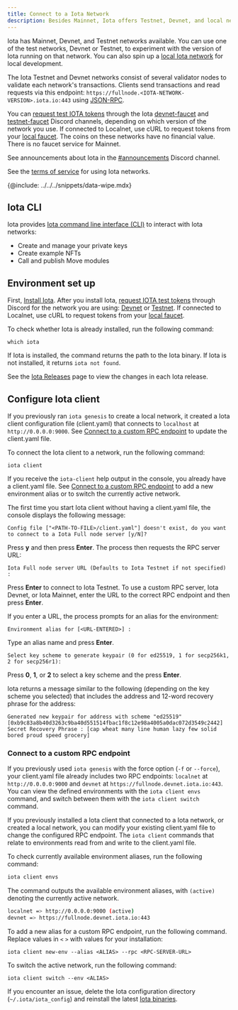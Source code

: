 ```yaml
---
title: Connect to a Iota Network
description: Besides Mainnet, Iota offers Testnet, Devnet, and local networks that you can connect to for development. You can also configure a custom RPC endpoint. 
---
```


Iota has Mainnet, Devnet, and Testnet networks available. You can use one of the test networks, Devnet or Testnet, to experiment with the version of Iota running on that network. You can also spin up a [local Iota network](./local-network.mdx) for local development. 

The Iota Testnet and Devnet networks consist of several validator nodes to validate each network's transactions. Clients send transactions and read requests via this endpoint: `https://fullnode.<IOTA-NETWORK-VERSION>.iota.io:443` using [JSON-RPC](/references/iota-api/json-rpc-format.mdx).

You can [request test IOTA tokens](#request-test-tokens) through the Iota [devnet-faucet](https://discordapp.com/channels/916379725201563759/971488439931392130) and [testnet-faucet](https://discord.com/channels/916379725201563759/1037811694564560966) Discord channels, depending on which version of the network you use. If connected to Localnet, use cURL to request tokens from your [local faucet](./local-network.mdx#use-the-local-faucet). The coins on these networks have no financial value. There is no faucet service for Mainnet.

See announcements about Iota in the [#announcements](https://discord.com/channels/916379725201563759/925109817834631189) Discord channel.

See the [terms of service](https://iota.org/terms/) for using Iota networks.

{@include: ../../../snippets/data-wipe.mdx}

## Iota CLI

Iota provides [Iota command line interface (CLI)](/references/cli/client.mdx) to interact with Iota networks:

- Create and manage your private keys
- Create example NFTs
- Call and publish Move modules


## Environment set up

First, [Install Iota](./iota-install.mdx#install-binaries). After you install Iota, [request IOTA test tokens](#request-gas-tokens) through Discord for the network you are using: [Devnet](https://discordapp.com/channels/916379725201563759/971488439931392130) or [Testnet](https://discord.com/channels/916379725201563759/1037811694564560966). If connected to Localnet, use cURL to request tokens from your [local faucet](./local-network.mdx#use-the-local-faucet).

To check whether Iota is already installed, run the following command:

```shell
which iota
```

If Iota is installed, the command returns the path to the Iota binary. If Iota is not installed, it returns `iota not found`.

See the [Iota Releases](https://github.com/iotaledger/iota/releases) page to view the changes in each Iota release.

## Configure Iota client

If you previously ran `iota genesis` to create a local network, it created a Iota client configuration file (client.yaml) that connects to `localhost` at `http://0.0.0.0:9000`. See [Connect to a custom RPC endpoint](#connect-to-a-custom-rpc-endpoint) to update the client.yaml file.

To connect the Iota client to a network, run the following command:

```shell
iota client
```

If you receive the `iota-client` help output in the console, you already have a client.yaml file. See [Connect to a custom RPC endpoint](#connect-to-a-custom-rpc-endpoint) to add a new environment alias or to switch the currently active network.

The first time you start Iota client without having a client.yaml file, the console displays the following message:

```
Config file ["<PATH-TO-FILE>/client.yaml"] doesn't exist, do you want to connect to a Iota Full node server [y/N]?
```

Press **y** and then press **Enter**. The process then requests the RPC server URL: 

```
Iota Full node server URL (Defaults to Iota Testnet if not specified) :
```

Press **Enter** to connect to Iota Testnet. To use a custom RPC server, Iota Devnet, or Iota Mainnet, enter the URL to the correct RPC endpoint and then press **Enter**.

If you enter a URL, the process prompts for an alias for the environment:

```
Environment alias for [<URL-ENTERED>] :
```
Type an alias name and press **Enter**.

```
Select key scheme to generate keypair (0 for ed25519, 1 for secp256k1, 2 for secp256r1):
```

Press **0**, **1**, or **2** to select a key scheme and the press **Enter**.

Iota returns a message similar to the following (depending on the key scheme you selected) that includes the address and 12-word recovery phrase for the address:

```
Generated new keypair for address with scheme "ed25519" [0xb9c83a8b40d3263c9ba40d551514fbac1f8c12e98a4005a0dac072d3549c2442]
Secret Recovery Phrase : [cap wheat many line human lazy few solid bored proud speed grocery]
```

### Connect to a custom RPC endpoint

If you previously used `iota genesis` with the force option (`-f` or `--force`), your client.yaml file already includes two RPC endpoints: `localnet` at `http://0.0.0.0:9000` and `devnet` at `https://fullnode.devnet.iota.io:443`. You can view the defined environments with the `iota client envs` command, and switch between them with the `iota client switch` command.

If you previously installed a Iota client that connected to a Iota network, or created a local network, you can modify your existing client.yaml file to change the configured RPC endpoint. The `iota client` commands that relate to environments read from and write to the client.yaml file.

To check currently available environment aliases, run the following command: 

```sh
iota client envs
```

The command outputs the available environment aliases, with `(active)` denoting the currently active network.
```sh
localnet => http://0.0.0.0:9000 (active)
devnet => https://fullnode.devnet.iota.io:443
```

To add a new alias for a custom RPC endpoint, run the following command. Replace values in `<` `>` with values for your installation:

```shell
iota client new-env --alias <ALIAS> --rpc <RPC-SERVER-URL>
```

To switch the active network, run the following command:

```shell
iota client switch --env <ALIAS>
```

If you encounter an issue, delete the Iota configuration directory (`~/.iota/iota_config`) and reinstall the latest [Iota binaries](./iota-install.mdx#install-iota-binaries).
